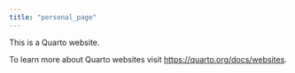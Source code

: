 ```yaml
---
title: "personal_page"
---
```


This is a Quarto website.

To learn more about Quarto websites visit <https://quarto.org/docs/websites>.
